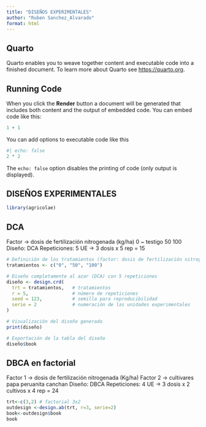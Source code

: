 ```yaml
---
title: "DISEÑOS EXPERIMENTALES"
author: "Ruben Sanchez_Alvarado"
format: html
---
```


## Quarto

Quarto enables you to weave together content and executable code into a finished document. To learn more about Quarto see <https://quarto.org>.

## Running Code

When you click the **Render** button a document will be generated that includes both content and the output of embedded code. You can embed code like this:

```r
1 + 1
```

You can add options to executable code like this 

```r
#| echo: false
2 * 2
```

The `echo: false` option disables the printing of code (only output is displayed).

## DISEÑOS EXPERIMENTALES 

```r
library(agricolae)
```

## DCA 


Factor → dosis de fertilización nitrogenada (kg/ha) 0 ~ testigo 50 100 Diseño: DCA Repeticiones: 5 UE → 3 dosis x 5 rep = 15

```r
# Definición de los tratamientos (factor: dosis de fertilización nitrogenada)
tratamientos <- c("0", "50", "100")

# Diseño completamente al azar (DCA) con 5 repeticiones
diseño <- design.crd(
  trt = tratamientos,   # tratamientos
  r = 5,                # número de repeticiones
  seed = 123,           # semilla para reproducibilidad
  serie = 2             # numeración de las unidades experimentales
)

# Visualización del diseño generado
print(diseño)
```


```r
# Exportación de la tabla del diseño
diseño$book
```


## DBCA en factorial

Factor 1 → dosis de fertilización nitrogenada (Kg/ha) Factor 2 → cultivares papa peruanita canchan Diseño: DBCA Repeticiones: 4 UE → 3 dosis x 2 cultivos x 4 rep = 24

```r
trt<-c(3,2) # factorial 3x2
outdesign <-design.ab(trt, r=3, serie=2)
book<-outdesign$book
book
```










